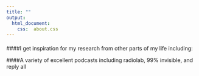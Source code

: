 ```yaml
---
title: ""
output:
  html_document:
    css:  about.css
---
```


#### 
####I get inspiration for my research from other parts of my life including:

####A variety of excellent podcasts including radiolab, 99% invisible, and reply all

####



